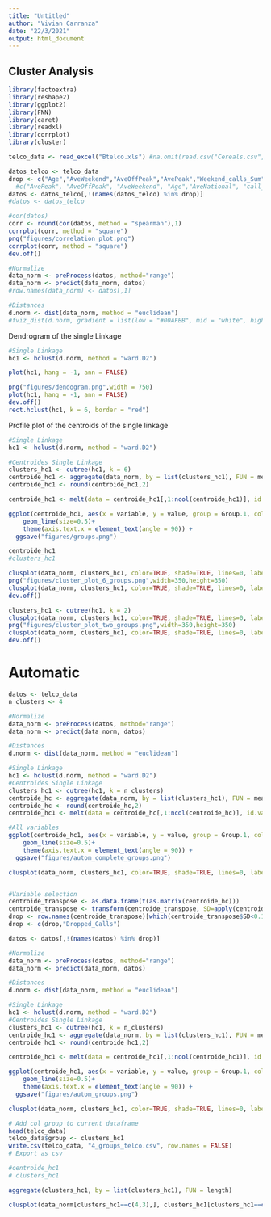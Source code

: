 ---
title: "Untitled"
author: "Vivian Carranza"
date: "22/3/2021"
output: html_document
---

## Cluster Analysis

```{r, results='hide', message=FALSE, warning= FALSE}

library(factoextra)
library(reshape2)
library(ggplot2)
library(FNN)
library(caret)
library(readxl)
library(corrplot)
library(cluster)

telco_data <- read_excel("Btelco.xls") #na.omit(read.csv("Cereals.csv", header = T, sep = ","))

```


```{r, fig.width=14, fig.height=12}
datos_telco <- telco_data
drop <- c("Age","AveWeekend","AveOffPeak","AvePeak","Weekend_calls_Sum","L_O_S","AveNational","Weekend_mins_Sum","Dropped_Calls")
  #c("AvePeak", "AveOffPeak", "AveWeekend", "Age","AveNational", "call_cost_per_min","L_O_S","Weekend_calls_Sum", "Weekend_mins_Sum")
datos <- datos_telco[,!(names(datos_telco) %in% drop)]
#datos <- datos_telco

#cor(datos)
corr <- round(cor(datos, method = "spearman"),1)
corrplot(corr, method = "square")
png("figures/correlation_plot.png")
corrplot(corr, method = "square")
dev.off()

#Normalize 
data_norm <- preProcess(datos, method="range")
data_norm <- predict(data_norm, datos)
#row.names(data_norm) <- datos[,1]

#Distances
d.norm <- dist(data_norm, method = "euclidean")
#fviz_dist(d.norm, gradient = list(low = "#00AFBB", mid = "white", high = "#FC4E07"))

```

Dendrogram  of the single Linkage
```{r, fig.width=14, fig.height=12}

#Single Linkage
hc1 <- hclust(d.norm, method = "ward.D2")

plot(hc1, hang = -1, ann = FALSE)

png("figures/dendogram.png",width = 750)
plot(hc1, hang = -1, ann = FALSE)
dev.off()
rect.hclust(hc1, k = 6, border = "red")

```






Profile plot of the centroids of the single linkage 
```{r, fig.width=14}
#Single Linkage
hc1 <- hclust(d.norm, method = "ward.D2")

#Centroides Single Linkage 
clusters_hc1 <- cutree(hc1, k = 6)
centroide_hc1 <- aggregate(data_norm, by = list(clusters_hc1), FUN = mean) 
centroide_hc1 <- round(centroide_hc1,2)

centroide_hc1 <- melt(data = centroide_hc1[,1:ncol(centroide_hc1)], id.vars = "Group.1")

ggplot(centroide_hc1, aes(x = variable, y = value, group = Group.1, color = factor(Group.1), size = 1)) +
    geom_line(size=0.5)+
    theme(axis.text.x = element_text(angle = 90)) +
  ggsave("figures/groups.png")

centroide_hc1
#clusters_hc1

clusplot(data_norm, clusters_hc1, color=TRUE, shade=TRUE, lines=0, labels = 4)
png("figures/cluster_plot_6_groups.png",width=350,height=350)
clusplot(data_norm, clusters_hc1, color=TRUE, shade=TRUE, lines=0, labels = 4)
dev.off()

clusters_hc1 <- cutree(hc1, k = 2)
clusplot(data_norm, clusters_hc1, color=TRUE, shade=TRUE, lines=0, labels = 4)
png("figures/cluster_plot_two_groups.png",width=350,height=350)
clusplot(data_norm, clusters_hc1, color=TRUE, shade=TRUE, lines=0, labels = 4)
dev.off()
```



# Automatic 

```{r, fig.width=14}

datos <- telco_data
n_clusters <- 4

#Normalize 
data_norm <- preProcess(datos, method="range")
data_norm <- predict(data_norm, datos)

#Distances
d.norm <- dist(data_norm, method = "euclidean")

#Single Linkage
hc1 <- hclust(d.norm, method = "ward.D2")
#Centroides Single Linkage 
clusters_hc1 <- cutree(hc1, k = n_clusters)
centroide_hc <- aggregate(data_norm, by = list(clusters_hc1), FUN = mean) 
centroide_hc <- round(centroide_hc,2)
centroide_hc1 <- melt(data = centroide_hc[,1:ncol(centroide_hc)], id.vars = "Group.1")

#All variables
ggplot(centroide_hc1, aes(x = variable, y = value, group = Group.1, color = factor(Group.1), size = 1)) +
    geom_line(size=0.5)+
    theme(axis.text.x = element_text(angle = 90)) +
  ggsave("figures/autom_complete_groups.png")

clusplot(data_norm, clusters_hc1, color=TRUE, shade=TRUE, lines=0, labels = 4)


#Variable selection
centroide_transpose <- as.data.frame(t(as.matrix(centroide_hc)))
centroide_transpose <- transform(centroide_transpose, SD=apply(centroide_transpose,1, sd, na.rm = TRUE))
drop <- row.names(centroide_transpose)[which(centroide_transpose$SD<0.1)] 
drop <- c(drop,"Dropped_Calls")

datos <- datos[,!(names(datos) %in% drop)]

#Normalize 
data_norm <- preProcess(datos, method="range")
data_norm <- predict(data_norm, datos)

#Distances
d.norm <- dist(data_norm, method = "euclidean")

#Single Linkage
hc1 <- hclust(d.norm, method = "ward.D2")
#Centroides Single Linkage 
clusters_hc1 <- cutree(hc1, k = n_clusters)
centroide_hc1 <- aggregate(data_norm, by = list(clusters_hc1), FUN = mean) 
centroide_hc1 <- round(centroide_hc1,2)

centroide_hc1 <- melt(data = centroide_hc1[,1:ncol(centroide_hc1)], id.vars = "Group.1")

ggplot(centroide_hc1, aes(x = variable, y = value, group = Group.1, color = factor(Group.1), size = 1)) +
    geom_line(size=0.5)+
    theme(axis.text.x = element_text(angle = 90)) +
  ggsave("figures/autom_groups.png")

clusplot(data_norm, clusters_hc1, color=TRUE, shade=TRUE, lines=0, labels = 4)


```

```{r}
# Add col group to current dataframe
head(telco_data)
telco_data$group <- clusters_hc1
write.csv(telco_data, "4_groups_telco.csv", row.names = FALSE)
# Export as csv
```





```{r}
#centroide_hc1
# clusters_hc1

aggregate(clusters_hc1, by = list(clusters_hc1), FUN = length)

clusplot(data_norm[clusters_hc1==c(4,3),], clusters_hc1[clusters_hc1==c(4,3)], color=TRUE, shade=TRUE, lines=2, labels = 3)


```

